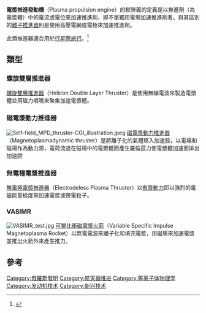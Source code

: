 {{noteTA
|G1=Physics
}}
'''電漿推進發動機'''（Plasma propulsion engine）的較狹義的定義是以推進劑（為電漿體）中的電流或電位來加速推進劑，即不單獨用電場加速推進劑者。與其區別的[[離子推進器|離子推進器]]則是使用高壓電網或電極來加速推進劑。

此類推進器適合用於[[行星際旅行|行星際旅行]]。<ref name="plasma rocket">{{cite news |url=http://www.cbc.ca/news/technology/story/2010/01/07/tech-space-plasma-rocket-nautel.html?ref=rss |title=N.S. company helps build plasma rocket |author= |date=January 2010 |work= |publisher=cbcnews |accessdate=2012-07-24}}</ref>

==類型==
===螺旋雙層推進器===
[[螺旋雙層推進器|螺旋雙層推進器]]（Helicon Double Layer Thruster）是使用無線電波來製造電漿體並用磁力噴嘴來聚集加速電漿體。

===磁電漿動力推進器===
[[File:Self-field_MPD_thruster-CGI_illustration.jpeg|thumb]]
[[磁等离子体动力推力器|磁電漿動力推進器]]（Magnetoplasmadynamic thruster）是將離子化的氣體填入加速腔，以電場和磁場作為動力源，電荷流過在磁場中的電漿體而產生羅倫茲力使電漿體加速而排出加速腔

===無電極電漿推進器===
[[無電極電漿推進器|無電極電漿推進器]]（Electrodeless Plasma Thruster）以[[有質動力|有質動力]]即以強烈的電磁能量梯度來加速電漿或帶電粒子。

===VASIMR===
[[File:VASIMR_test.jpg|thumb]]
[[可变比冲磁等离子体火箭|可變比衝磁電漿火箭]]（Variable Specific Impulse Magnetoplasma Rocket）以無電電波來離子化和填充電漿，用磁場來加速電漿並推出火箭外來產生推力。

==參考==
{{reflist}}
{{新兴技术}}
[[Category:俄羅斯發明|Category:俄羅斯發明]]
[[Category:航天器推进|Category:航天器推进]]
[[Category:等离子体物理学|Category:等离子体物理学]]
[[Category:发动机技术|Category:发动机技术]]
[[Category:新兴技术|Category:新兴技术]]